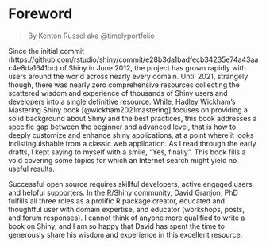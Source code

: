 # Foreword {.unnumbered}

> By Kenton Russel aka \@timelyportfolio

Since the initial commit (https://github.com/rstudio/shiny/commit/e28b3da1badfecb34235e74a43aac4e8da1641bc) of Shiny in June 2012, the project has grown rapidly with users around the world across nearly every domain. Until 2021, strangely though, there was nearly zero comprehensive resources collecting the scattered wisdom and experience of thousands of Shiny users and developers into a single definitive resource. While, Hadley Wickham's Mastering Shiny book [@wickham2021mastering] focuses on providing a solid background about Shiny and the best practices, this book addresses a specific gap between the beginner and advanced level, that is how to deeply customize and enhance shiny applications, at a point where it looks indistinguishable from a classic web application.  As I read through the early drafts, I kept saying to myself with a smile, "Yes, finally".  This book fills a void covering some topics for which an Internet search might yield no useful results.

Successful open source requires skillful developers, active engaged users, and helpful supporters.  In the R/Shiny community, David Granjon, PhD fulfills all three roles as a prolific R package creator, educated and thoughtful user with domain expertise, and educator (workshops, posts, and forum responses).  I cannot think of anyone more qualified to write a book on Shiny, and I am so happy that David has spent the time to generously share his wisdom and experience in this excellent resource.